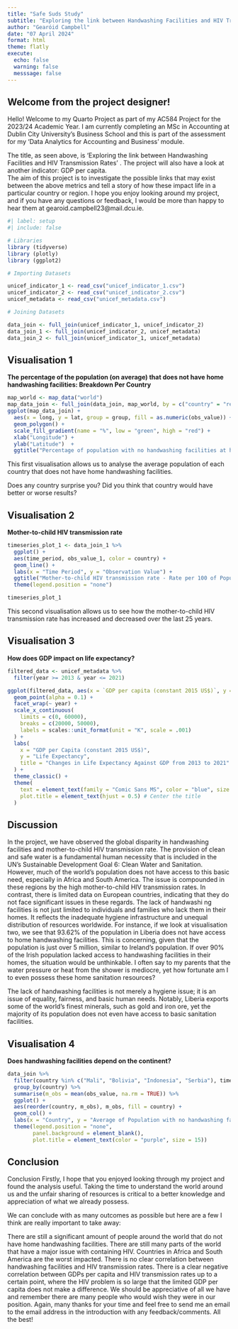 ```yaml
---
title: "Safe Suds Study"
subtitle: "Exploring the link between Handwashing Facilities and HIV Transmission Rates"
author: "Gearóid Campbell"
date: "07 April 2024"
format: html
theme: flatly
execute: 
  echo: false
  warning: false
  messsage: false
---
```

## Welcome from the project designer!

Hello! Welcome to my Quarto Project as part of my AC584 Project for the 2023/24 Academic Year. I am currently completing an MSc in Accounting at Dublin City University's Business School and this is part of the assessment for my 'Data Analytics for Accounting and Business' module.

The title, as seen above, is 'Exploring the link between Handwashing Facilities and HIV Transmission Rates' . The project will also have a look at another indicator: GDP per capita.  
The aim of this project is to investigate the possible links that may exist between the above metrics and tell a story of how these impact life in a particular country or region. 
I hope you enjoy looking around my project, and if you have any questions or feedback, I would be more than happy to hear them at gearoid.campbell23@mail.dcu.ie. 

```r
#| label: setup
#| include: false

# Libraries 
library (tidyverse)
library (plotly)
library (ggplot2)

# Importing Datasets

unicef_indicator_1 <- read_csv("unicef_indicator_1.csv")
unicef_indicator_2 <- read_csv("unicef_indicator_2.csv")
unicef_metadata <- read_csv("unicef_metadata.csv")

# Joining Datasets

data_join <- full_join(unicef_indicator_1, unicef_indicator_2)
data_join_1 <- full_join(unicef_indicator_2, unicef_metadata)
data_join_2 <- full_join(unicef_indicator_1, unicef_metadata)
```
## Visualisation 1
**The percentage of the population (on average) that does not have home handwashing facilities: Breakdown Per Country**
```r
map_world <- map_data("world")
map_data_join <- full_join(data_join, map_world, by = c("country" = "region"))
ggplot(map_data_join) +
  aes(x = long, y = lat, group = group, fill = as.numeric(obs_value)) +
  geom_polygon() +
  scale_fill_gradient(name = "%", low = "green", high = "red") +
  xlab("Longitude") +
  ylab("Latitude")  +
  ggtitle("Percentage of population with no handwashing facilities at home")
```
This first visualisation allows us to analyse the average population of each country that does not have home handwashing facilities. 

Does any country surprise you? Did you think that country would have better or worse results?

## Visualisation 2
**Mother-to-child HIV transmission rate**

```r

timeseries_plot_1 <- data_join_1 %>%
  ggplot() +
  aes(time_period, obs_value_1, color = country) +
  geom_line() +
  labs(x = "Time Period", y = "Observation Value") +
  ggtitle("Mother-to-child HIV transmission rate - Rate per 100 of Population") +
  theme(legend.position = "none")

timeseries_plot_1

```

This second visualisation allows us to see how the mother-to-child HIV transmission rate has increased and decreased over the last 25 years.

## Visualisation 3
**How does GDP impact on life expectancy?**

```r
filtered_data <- unicef_metadata %>%
  filter(year >= 2013 & year <= 2021)

ggplot(filtered_data, aes(x = `GDP per capita (constant 2015 US$)`, y = `Life expectancy at birth, total (years)`, label = country)) +
  geom_point(alpha = 0.1) +
  facet_wrap(~ year) +
  scale_x_continuous(
    limits = c(0, 60000),
    breaks = c(20000, 50000),
    labels = scales::unit_format(unit = "K", scale = .001)
  ) +
  labs(
    x = "GDP per Capita (constant 2015 US$)", 
    y = "Life Expectancy",
    title = "Changes in Life Expectancy Against GDP from 2013 to 2021"
  ) +
  theme_classic() +
  theme(
    text = element_text(family = "Comic Sans MS", color = "blue", size = 12),
    plot.title = element_text(hjust = 0.5) # Center the title
  )
```
## Discussion

In the project, we have observed the global disparity in handwashing facilities and mother-to-child HIV transmission rate. The provision of clean and safe water is a fundamental human necessity that is included in the UN’s Sustainable Development Goal 6: Clean Water and Sanitation. However, much of the world's population does not have access to this basic need, especially in Africa and South America. The issue is compounded in these regions by the high mother-to-child HIV transmission rates. In contrast, there is limited data on European countries, indicating that they do not face significant issues in these regards.
The lack of handwashi
ng facilities is not just limited to individuals and families who lack them in their homes. It reflects the inadequate hygiene infrastructure and unequal distribution of resources worldwide.
For instance, if we look at visualisation two, we see that 93.62% of the population in Liberia does not have access to home handwashing facilities. This is concerning, given that the population is just over 5 million, similar to Ireland's population. If over 90% of the Irish population lacked access to handwashing facilities in their homes, the situation would be unthinkable. I often say to my parents that the water pressure or heat from the shower is mediocre, yet how fortunate am I to even possess these home sanitation resources?

The lack of handwashing facilities is not merely a hygiene issue; it is an issue of equality, fairness, and basic human needs. Notably, Liberia exports some of the world's finest minerals, such as gold and iron ore, yet the majority of its population does not even have access to basic sanitation facilities.


## Visualisation 4
**Does handwashing facilities depend on the continent?**
```r
data_join %>%
  filter(country %in% c("Mali", "Bolivia", "Indonesia", "Serbia"), time_period == 2014) %>%
  group_by(country) %>%
  summarise(m_obs = mean(obs_value, na.rm = TRUE)) %>%
  ggplot() +
  aes(reorder(country, m_obs), m_obs, fill = country) +
  geom_col() +
  labs(x = "Country", y = "Average of Population with no handwashing facilities", title = "Handwashing facilities in countries in different continents") + # moved ggtitle into labs()
  theme(legend.position = "none", 
        panel.background = element_blank(),
        plot.title = element_text(color = "purple", size = 15))
```
## Conclusion
Conclusion
Firstly, I hope that you enjoyed looking through my project and found the analysis useful. Taking the time to understand the world around us and the unfair sharing of resources is critical to a better knowledge and appreciation of what we already possess. 

We can conclude with as many outcomes as possible but here are a few I think are really important to take away: 

There are still a significant amount of people around the world that do not have home handwashing facilities.
There are still many parts of the world that have a major issue with containing HIV. 
Countries in Africa and South America are the worst impacted. 
There is no clear correlation between handwashing facilities and HIV transmission rates.
There is a clear negative correlation between GDPs per capita and HIV transmission rates up to a certain point, where the HIV problem is so large that the limited GDP per capita does not make a difference. 
We should be appreciative of all we have and remember there are many people who would wish they were in our position. 
Again, many thanks for your time and feel free to send me an email to the email address in the introduction with any feedback/comments. All the best! 



